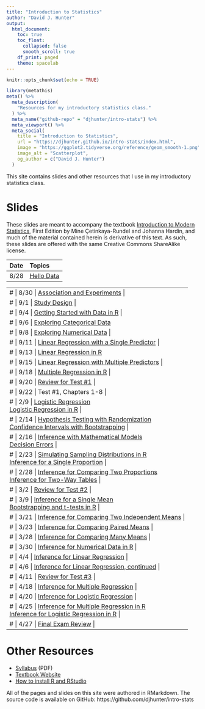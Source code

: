 ```yaml
---
title: "Introduction to Statistics"
author: "David J. Hunter"
output:
  html_document:
    toc: true
    toc_float:
      collapsed: false
      smooth_scroll: true
    df_print: paged
    theme: spacelab
---
```


```r
knitr::opts_chunk$set(echo = TRUE)
```

```r
library(metathis)
meta() %>%
  meta_description(
    "Resources for my introductory statistics class."
  ) %>%
  meta_name("github-repo" = "djhunter/intro-stats") %>%
  meta_viewport() %>%
  meta_social(
    title = "Introduction to Statistics",
    url = "https://djhunter.github.io/intro-stats/index.html",
    image = "https://ggplot2.tidyverse.org/reference/geom_smooth-1.png",
    image_alt = "Scatterplot",
    og_author = c("David J. Hunter")
  )
```

This site contains slides and other resources that I use in my introductory statistics class.

# Slides 

These slides are meant to accompany the textbook [Introduction to Modern Statistics](https://openintro-ims.netlify.app/), First Edition by Mine Çetinkaya-Rundel and Johanna Hardin, and much of the material contained herein is derivative of this text. As such, these slides are offered with the same Creative Commons ShareAlike license.

| Date | Topics |
|:---- |:-------------------------- |
| 8/28 | [Hello Data](slides/01-hellodata.html) |

---
# | 8/30 | [Association and Experiments](slides/01b-association.html) |
# |  9/1 | [Study Design](slides/02-studydesign.html) |
# | 9/4 | [Getting Started with Data in R](slides/03-intro_data_R.html) |
# | 9/6 | [Exploring Categorical Data](slides/04-catdata.html) 
# | 9/8 | [Exploring Numerical Data](slides/05-numdata.html) |
# | 9/11 | [Linear Regression with a Single Predictor](slides/07a-lin_regression.html) |
# | 9/13 | [Linear Regression in R](slides/07b-linear_regression_R.html) 
# | 9/15 | [Linear Regression with Multiple Predictors](slides/08-multi_regression.html) |
# | 9/18 | [Multiple Regression in R](slides/10-regression_R.html) |
# | 9/20 |  [Review for Test #1](slides/07c-test1review.html) |
# | 9/22 | Test #1, Chapters 1-8 |
# | 2/9 | [Logistic Regression](slides/09-logit_regression.html) <br> [Logistic Regression in R](slides/09b-logit_reg_R.html) |
# | 2/14 | [Hypothesis Testing with Randomization](slides/11-hypoth_random.html) <br> [Confidence Intervals with Bootstrapping](slides/12-bootstrap_ci.html) |
# | 2/16 | [Inference with Mathematical Models](slides/13-math_models.html) <br> [Decision Errors](slides/14-decision_errors.html) |
# | 2/23 | [Simulating Sampling Distributions in R](slides/15-samp_dist_R.html) <br> [Inference for a Single Proportion](slides/16-infer_1prop.html) |
# | 2/28 | [Inference for Comparing Two Proportions](slides/17-infer_2prop.html) <br> [Inference for Two-Way Tables](slides/18-infer_chisquare.html) |
# | 3/2 | [Review for Test #2](slides/18c-test2review.html) |
# | 3/9 |  [Inference for a Single Mean](slides/19-infer_onemean.html) <br> [Bootstrapping and t-tests in R](slides/19b-onemean_R.html) |
# | 3/21 | [Inference for Comparing Two Independent Means](slides/20-infer_twomean.html) |
# | 3/23 | [Inference for Comparing Paired Means](slides/21-infer_pairedmean.html) |
# | 3/28 | [Inference for Comparing Many Means](slides/22-infer_manymeans.html) |
# | 3/30 | [Inference for Numerical Data in R](slides/23b-num_infer_R.html) |
# | 4/4 | [Inference for Linear Regression](slides/24-infer_regression.html) |
# | 4/6 | [Inference for Linear Regression, continued](slides/24-infer_regression.html)  |
# | 4/11 | [Review for Test #3](slides/24c-test3review.html) |
# | 4/18 |  [Inference for Multiple Regression](slides/25-infer_multiple.html) |
# | 4/20 | [Inference for Logistic Regression](slides/26-infer_logistic.html) |
# | 4/25 | [Inference for Multiple Regression in R](slides/27-mariokart.html) <br> [Inference for Logistic Regression in R](slides/27b-nbarookies.html) |
# | 4/27 | [Final Exam Review](slides/27c-test4review.html) |
---

# Other Resources

- [Syllabus](syllabus/ma005hunterF23.pdf) (PDF)
- [Textbook Website](https://openintro-ims.netlify.app/)
- [How to install R and RStudio](slides/installRStudio.html)

All of the pages and slides on this site were authored in RMarkdown.  The source code is available on GitHub: https://github.com/djhunter/intro-stats

